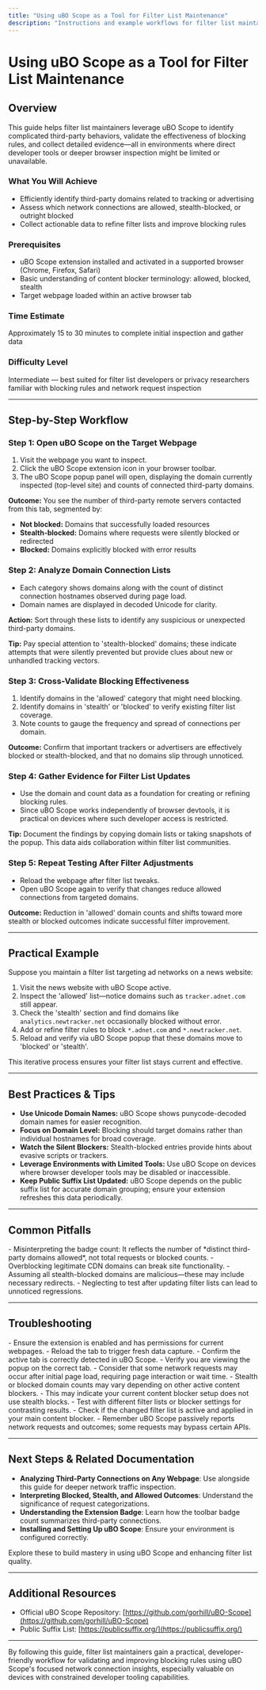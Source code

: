 ```yaml
---
title: "Using uBO Scope as a Tool for Filter List Maintenance"
description: "Instructions and example workflows for filter list maintainers to identify tricky third-party behavior, validate blocking efficacy, and gather evidence in environments where dev tools access is limited."
---
```


# Using uBO Scope as a Tool for Filter List Maintenance

## Overview

This guide helps filter list maintainers leverage uBO Scope to identify complicated third-party behaviors, validate the effectiveness of blocking rules, and collect detailed evidence—all in environments where direct developer tools or deeper browser inspection might be limited or unavailable.

### What You Will Achieve
- Efficiently identify third-party domains related to tracking or advertising
- Assess which network connections are allowed, stealth-blocked, or outright blocked
- Collect actionable data to refine filter lists and improve blocking rules

### Prerequisites
- uBO Scope extension installed and activated in a supported browser (Chrome, Firefox, Safari)
- Basic understanding of content blocker terminology: allowed, blocked, stealth
- Target webpage loaded within an active browser tab

### Time Estimate
Approximately 15 to 30 minutes to complete initial inspection and gather data

### Difficulty Level
Intermediate — best suited for filter list developers or privacy researchers familiar with blocking rules and network request inspection

---

## Step-by-Step Workflow

### Step 1: Open uBO Scope on the Target Webpage
1. Visit the webpage you want to inspect.
2. Click the uBO Scope extension icon in your browser toolbar.
3. The uBO Scope popup panel will open, displaying the domain currently inspected (top-level site) and counts of connected third-party domains.

**Outcome:** You see the number of third-party remote servers contacted from this tab, segmented by:
- **Not blocked:** Domains that successfully loaded resources
- **Stealth-blocked:** Domains where requests were silently blocked or redirected
- **Blocked:** Domains explicitly blocked with error results


### Step 2: Analyze Domain Connection Lists
- Each category shows domains along with the count of distinct connection hostnames observed during page load.
- Domain names are displayed in decoded Unicode for clarity.

**Action:** Sort through these lists to identify any suspicious or unexpected third-party domains.

**Tip:** Pay special attention to 'stealth-blocked' domains; these indicate attempts that were silently prevented but provide clues about new or unhandled tracking vectors.

### Step 3: Cross-Validate Blocking Effectiveness
1. Identify domains in the 'allowed' category that might need blocking.
2. Identify domains in 'stealth' or 'blocked' to verify existing filter list coverage.
3. Note counts to gauge the frequency and spread of connections per domain.

**Outcome:** Confirm that important trackers or advertisers are effectively blocked or stealth-blocked, and that no domains slip through unnoticed.

### Step 4: Gather Evidence for Filter List Updates
- Use the domain and count data as a foundation for creating or refining blocking rules.
- Since uBO Scope works independently of browser devtools, it is practical on devices where such developer access is restricted.

**Tip:** Document the findings by copying domain lists or taking snapshots of the popup. This data aids collaboration within filter list communities.

### Step 5: Repeat Testing After Filter Adjustments
- Reload the webpage after filter list tweaks.
- Open uBO Scope again to verify that changes reduce allowed connections from targeted domains.

**Outcome:** Reduction in 'allowed' domain counts and shifts toward more stealth or blocked outcomes indicate successful filter improvement.

---

## Practical Example

Suppose you maintain a filter list targeting ad networks on a news website:

1. Visit the news website with uBO Scope active.
2. Inspect the 'allowed' list—notice domains such as `tracker.adnet.com` still appear.
3. Check the 'stealth' section and find domains like `analytics.newtracker.net` occasionally blocked without error.
4. Add or refine filter rules to block `*.adnet.com` and `*.newtracker.net`.
5. Reload and verify via uBO Scope popup that these domains move to 'blocked' or 'stealth'.

This iterative process ensures your filter list stays current and effective.

---

## Best Practices & Tips

- **Use Unicode Domain Names:** uBO Scope shows punycode-decoded domain names for easier recognition.
- **Focus on Domain Level:** Blocking should target domains rather than individual hostnames for broad coverage.
- **Watch the Silent Blockers:** Stealth-blocked entries provide hints about evasive scripts or trackers.
- **Leverage Environments with Limited Tools:** Use uBO Scope on devices where browser developer tools may be disabled or inaccessible.
- **Keep Public Suffix List Updated:** uBO Scope depends on the public suffix list for accurate domain grouping; ensure your extension refreshes this data periodically.

---

## Common Pitfalls

<Warning>
- Misinterpreting the badge count: It reflects the number of *distinct third-party domains allowed*, not total requests or blocked counts.
- Overblocking legitimate CDN domains can break site functionality.
- Assuming all stealth-blocked domains are malicious—these may include necessary redirects.
- Neglecting to test after updating filter lists can lead to unnoticed regressions.
</Warning>

---

## Troubleshooting

<AccordionGroup title="Troubleshooting Filter List Maintenance with uBO Scope">
<Accordion title="Popup Shows No Data or 'NO DATA'">
- Ensure the extension is enabled and has permissions for current webpages.
- Reload the tab to trigger fresh data capture.
- Confirm the active tab is correctly detected in uBO Scope.
</Accordion>
<Accordion title="Domain Counts Seem Unrealistically Low or High">
- Verify you are viewing the popup on the correct tab.
- Consider that some network requests may occur after initial page load, requiring page interaction or wait time.
- Stealth or blocked domain counts may vary depending on other active content blockers.
</Accordion>
<Accordion title="Stealth Blocked Domains Are Empty">
- This may indicate your current content blocker setup does not use stealth blocks.
- Test with different filter lists or blocker settings for contrasting results.
</Accordion>
<Accordion title="Filtering Does Not Seem to Affect uBO Scope Results">
- Check if the changed filter list is active and applied in your main content blocker.
- Remember uBO Scope passively reports network requests and outcomes; some requests may bypass certain APIs.
</Accordion>
</AccordionGroup>

---

## Next Steps & Related Documentation

- **Analyzing Third-Party Connections on Any Webpage**: Use alongside this guide for deeper network traffic inspection.
- **Interpreting Blocked, Stealth, and Allowed Outcomes**: Understand the significance of request categorizations.
- **Understanding the Extension Badge**: Learn how the toolbar badge count summarizes third-party connections.
- **Installing and Setting Up uBO Scope**: Ensure your environment is configured correctly.

Explore these to build mastery in using uBO Scope and enhancing filter list quality.

---

## Additional Resources

- Official uBO Scope Repository: [https://github.com/gorhill/uBO-Scope](https://github.com/gorhill/uBO-Scope)
- Public Suffix List: [https://publicsuffix.org/](https://publicsuffix.org/)

---

By following this guide, filter list maintainers gain a practical, developer-friendly workflow for validating and improving blocking rules using uBO Scope's focused network connection insights, especially valuable on devices with constrained developer tooling capabilities.
